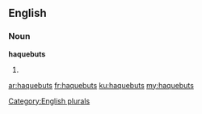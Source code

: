 ==English==

===Noun===
'''haquebuts'''

# {{plural of|[[haquebut]]}}

[[Category:English plurals]]

[[ar:haquebuts]]
[[fr:haquebuts]]
[[ku:haquebuts]]
[[my:haquebuts]]